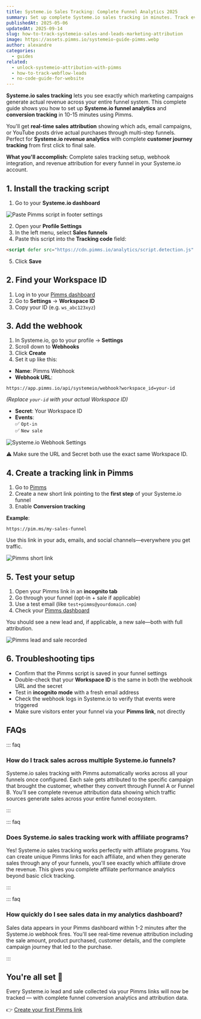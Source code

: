 ```yaml
---
title: Systeme.io Sales Tracking: Complete Funnel Analytics 2025
summary: Set up complete Systeme.io sales tracking in minutes. Track every sale across multi-step funnels with full attribution showing which campaigns generate revenue and customer acquisition.
publishedAt: 2025-05-06
updatedAt: 2025-09-14
slug: how-to-track-systemeio-sales-and-leads-marketing-attribution
image: https://assets.pimms.io/systemeio-guide-pimms.webp
author: alexandre
categories:
  - guides
related:
  - unlock-systemeio-attribution-with-pimms
  - how-to-track-webflow-leads
  - no-code-guide-for-website
---
```


**Systeme.io sales tracking** lets you see exactly which marketing campaigns generate actual revenue across your entire funnel system. This complete guide shows you how to set up **Systeme.io funnel analytics** and **conversion tracking** in 10-15 minutes using Pimms.

You'll get **real-time sales attribution** showing which ads, email campaigns, or YouTube posts drive actual purchases through multi-step funnels. Perfect for **Systeme.io revenue analytics** with complete **customer journey tracking** from first click to final sale.

**What you'll accomplish:** Complete sales tracking setup, webhook integration, and revenue attribution for every funnel in your Systeme.io account.

## 1. Install the tracking script

1. Go to your **Systeme.io dashboard**

![Paste Pimms script in footer settings](https://assets.pimms.io/systemeio-footer-code-settings.webp?v=2)

2. Open your **Profile Settings**
3. In the left menu, select **Sales funnels**
4. Paste this script into the **Tracking code** field:

```html
<script defer src="https://cdn.pimms.io/analytics/script.detection.js" data-forward-all="true"></script>
```

5. Click **Save**

<LinkCard
  href="/freetools/site-checker"
  title="Verify your script installation"
  description="Use our free tool to automatically check if the Pimms analytics script is properly installed on your website."
/>

## 2. Find your Workspace ID

1. Log in to your [Pimms dashboard](https://app.pimms.io)
2. Go to **Settings** → **Workspace ID**
3. Copy your ID (e.g. `ws_abc123xyz`)

## 3. Add the webhook

1. In Systeme.io, go to your profile → **Settings**
2. Scroll down to **Webhooks**
3. Click **Create**
4. Set it up like this:
- **Name**: Pimms Webhook  
- **Webhook URL**:  

```
https://app.pimms.io/api/systemeio/webhook?workspace_id=your-id
```

*(Replace `your-id` with your actual Workspace ID)*  
- **Secret**: Your Workspace ID  
- **Events**:  
  ✅ `Opt-in`  
  ✅ `New sale`

![Systeme.io Webhook Settings](https://assets.pimms.io/systemeio-webhook-settings.webp)

⚠️ Make sure the URL and Secret both use the exact same Workspace ID.

## 4. Create a tracking link in Pimms

1. Go to [Pimms](https://app.pimms.io)
2. Create a new short link pointing to the **first step** of your Systeme.io funnel
3. Enable **Conversion tracking**

**Example**:  
```
https://pim.ms/my-sales-funnel
```

Use this link in your ads, emails, and social channels—everywhere you get traffic.

![Pimms short link](https://assets.pimms.io/systemeio-create-short-link.webp)

## 5. Test your setup

1. Open your Pimms link in an **incognito tab**
2. Go through your funnel (opt-in + sale if applicable)
3. Use a test email (like `test+pimms@yourdomain.com`)
4. Check your [Pimms dashboard](https://app.pimms.io)

You should see a new lead and, if applicable, a new sale—both with full attribution.

![Pimms lead and sale recorded](https://assets.pimms.io/systemeio-dashboard-lead-sale.webp)

## 6. Troubleshooting tips

- Confirm that the Pimms script is saved in your funnel settings
- Double-check that your **Workspace ID** is the same in both the webhook URL and the secret
- Test in **incognito mode** with a fresh email address
- Check the webhook logs in Systeme.io to verify that events were triggered
- Make sure visitors enter your funnel via your **Pimms link**, not directly

## FAQs

::: faq

### How do I track sales across multiple Systeme.io funnels?

Systeme.io sales tracking with Pimms automatically works across all your funnels once configured. Each sale gets attributed to the specific campaign that brought the customer, whether they convert through Funnel A or Funnel B. You'll see complete revenue attribution data showing which traffic sources generate sales across your entire funnel ecosystem.

:::

::: faq

### Does Systeme.io sales tracking work with affiliate programs?

Yes! Systeme.io sales tracking works perfectly with affiliate programs. You can create unique Pimms links for each affiliate, and when they generate sales through any of your funnels, you'll see exactly which affiliate drove the revenue. This gives you complete affiliate performance analytics beyond basic click tracking.

:::

::: faq

### How quickly do I see sales data in my analytics dashboard?

Sales data appears in your Pimms dashboard within 1-2 minutes after the Systeme.io webhook fires. You'll see real-time revenue attribution including the sale amount, product purchased, customer details, and the complete campaign journey that led to the purchase.

:::

## You're all set 🎉

Every Systeme.io lead and sale collected via your Pimms links will now be tracked — with complete funnel conversion analytics and attribution data.

👉 [Create your first Pimms link](https://pimms.io)

<CallToAction />